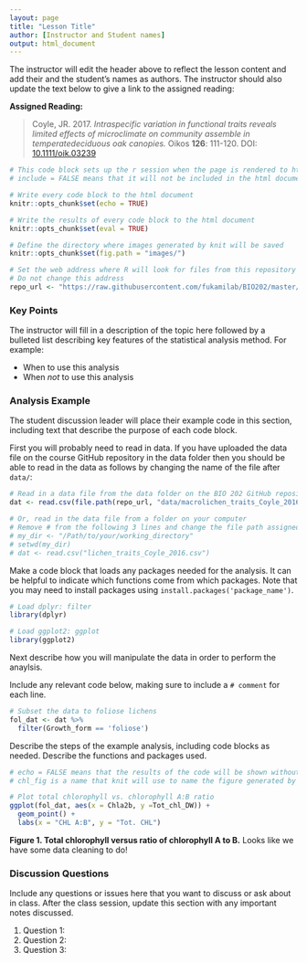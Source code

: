 ```yaml
---
layout: page
title: "Lesson Title"
author: [Instructor and Student names]
output: html_document
---
```


The instructor will edit the header above to reflect the lesson content and add their and the student's names as authors. The instructor should also update the text below to give a link to the assigned reading:


**Assigned Reading:**

> Coyle, JR. 2017. *Intraspecific variation in functional traits reveals limited effects of microclimate on community assemble in temperatedeciduous oak canopies.* Oikos **126**: 111-120. DOI: [10.1111/oik.03239](http://dx.doi.org/10.1111/oik.03239)


```r
# This code block sets up the r session when the page is rendered to html
# include = FALSE means that it will not be included in the html document

# Write every code block to the html document 
knitr::opts_chunk$set(echo = TRUE)

# Write the results of every code block to the html document 
knitr::opts_chunk$set(eval = TRUE)

# Define the directory where images generated by knit will be saved
knitr::opts_chunk$set(fig.path = "images/")

# Set the web address where R will look for files from this repository
# Do not change this address
repo_url <- "https://raw.githubusercontent.com/fukamilab/BIO202/master/"
```

### Key Points

The instructor will fill in a description of the topic here followed by a bulleted list describing key features of the statistical analysis method. For example:

* When to use this analysis
* When *not* to use this analysis

### Analysis Example

The student discussion leader will place their example code in this section, including text that describe the purpose of each code block.

First you will probably need to read in data. If you have uploaded the data file on the course GitHub repository in the data folder then you should be able to read in the data as follows by changing the name of the file after `data/`:


```r
# Read in a data file from the data folder on the BIO 202 GitHub repository
dat <- read.csv(file.path(repo_url, "data/macrolichen_traits_Coyle_2016.csv"))

# Or, read in the data file from a folder on your computer
# Remove # from the following 3 lines and change the file path assigned to my_dir
# my_dir <- "/Path/to/your/working_directory"
# setwd(my_dir)
# dat <- read.csv("lichen_traits_Coyle_2016.csv")
```

Make a code block that loads any packages needed for the analysis. It can be helpful to indicate which functions come from which packages. Note that you may need to install packages using `install.packages('package_name') `.

```r

# Load dplyr: filter
library(dplyr)

# Load ggplot2: ggplot
library(ggplot2)

```


Next describe how you will manipulate the data in order to perform the anaylsis.

Include any relevant code below, making sure to include a `# comment` for each line.

```r
# Subset the data to foliose lichens
fol_dat <- dat %>%
  filter(Growth_form == 'foliose')

```


Describe the steps of the example analysis, including code blocks as needed. Describe the functions and packages used.

```r
# echo = FALSE means that the results of the code will be shown without the code.
# chl_fig is a name that knit will use to name the figure generated by this code chunk

# Plot total chlorophyll vs. chlorophyll A:B ratio
ggplot(fol_dat, aes(x = Chla2b, y =Tot_chl_DW)) +
  geom_point() +
  labs(x = "CHL A:B", y = "Tot. CHL")

```

**Figure 1. Total chlorophyll versus ratio of chlorophyll A to B.** Looks like we have some data cleaning to do! 


### Discussion Questions

Include any questions or issues here that you want to discuss or ask about in class. After the class session, update this section with any important notes discussed.

1. Question 1:
2. Question 2:
3. Question 3:



